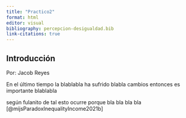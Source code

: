 ```yaml
---
title: "Practico2"
format: html
editor: visual
bibliography: percepcion-desigualdad.bib
link-citations: true
---
```


## Introducción

Por: Jacob Reyes

En el último tiempo la blablabla ha sufrido blabla cambios entonces es importante blablabla

según fulanito de tal esto ocurre porque bla bla bla bla [@mijsParadoxInequalityIncome2021b]

